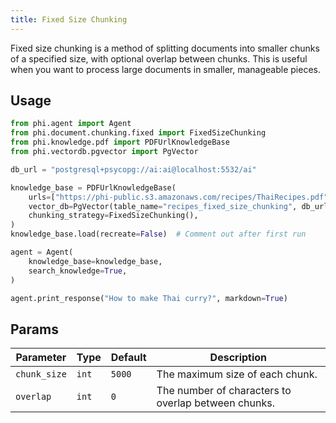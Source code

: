 ```yaml
---
title: Fixed Size Chunking
---
```


Fixed size chunking is a method of splitting documents into smaller chunks of a specified size, with optional overlap between chunks. This is useful when you want to process large documents in smaller, manageable pieces.

## Usage

```python cookbook/chunking/fixed_size_chunking.py
from phi.agent import Agent
from phi.document.chunking.fixed import FixedSizeChunking
from phi.knowledge.pdf import PDFUrlKnowledgeBase
from phi.vectordb.pgvector import PgVector

db_url = "postgresql+psycopg://ai:ai@localhost:5532/ai"

knowledge_base = PDFUrlKnowledgeBase(
    urls=["https://phi-public.s3.amazonaws.com/recipes/ThaiRecipes.pdf"],
    vector_db=PgVector(table_name="recipes_fixed_size_chunking", db_url=db_url),
    chunking_strategy=FixedSizeChunking(),
)
knowledge_base.load(recreate=False)  # Comment out after first run

agent = Agent(
    knowledge_base=knowledge_base,
    search_knowledge=True,
)

agent.print_response("How to make Thai curry?", markdown=True)
```

## Params

| Parameter | Type | Default | Description |
| --------- | ---- | ------- | ----------- |
| `chunk_size` | `int` | `5000` | The maximum size of each chunk. |
| `overlap` | `int` | `0` | The number of characters to overlap between chunks. |
